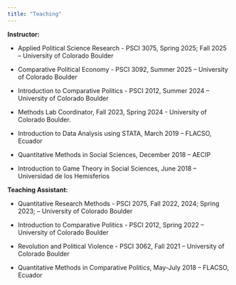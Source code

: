 ```yaml
---
title: "Teaching"
---
```


**Instructor:**

-   Applied Political Science Research - PSCI 3075, Spring 2025; Fall 2025 – University of Colorado Boulder

-   Comparative Political Economy - PSCI 3092, Summer 2025 – University of Colorado Boulder

-   Introduction to Comparative Politics - PSCI 2012, Summer 2024 – University of Colorado Boulder

-   Methods Lab Coordinator, Fall 2023, Spring 2024 - University of Colorado Boulder.

-   Introduction to Data Analysis using STATA, March 2019 – FLACSO, Ecuador

-   Quantitative Methods in Social Sciences, December 2018 – AECIP

-   Introduction to Game Theory in Social Sciences, June 2018 – Universidad de los Hemisferios

**Teaching Assistant:**

-   Quantitative Research Methods - PSCI 2075, Fall 2022, 2024; Spring 2023; – University of Colorado Boulder

-   Introduction to Comparative Politics - PSCI 2012, Spring 2022 – University of Colorado Boulder

-   Revolution and Political Violence - PSCI 3062, Fall 2021 – University of Colorado Boulder

-   Quantitative Methods in Comparative Politics, May-July 2018 – FLACSO, Ecuador
